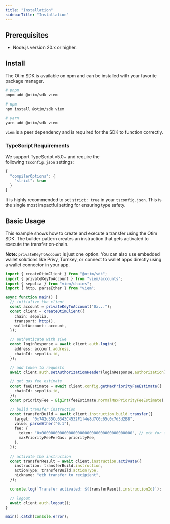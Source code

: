 ```yaml
---
title: "Installation"
sidebarTitle: "Installation"
---
```


## **Prerequisites**

- Node.js version 20.x or higher.

## **Install**

The Otim SDK is available on npm and can be installed with your favorite package manager.

```bash
# pnpm
pnpm add @otim/sdk viem

# npm
npm install @otim/sdk viem

# yarn
yarn add @otim/sdk viem
```

`viem` is a peer dependency and is required for the SDK to function correctly.

### **TypeScript Requirements**

We support TypeScript v5.0\+ and require the following `tsconfig.json` settings:

```typescript
{
  "compilerOptions": {
    "strict": true
  }
}
```

It is highly recommended to set `strict: true` in your `tsconfig.json`. This is the single most impactful setting for ensuring type safety.

## Basic Usage

This example shows how to create and execute a transfer using the Otim SDK. The builder pattern creates an instruction that gets activated to execute the transfer on-chain.

**Note:** `privateKeyToAccount` is just one option. You can also use embedded wallet solutions like Privy, Turnkey, or connect to wallet apps directly using a wallet connector in your app.

```typescript
import { createOtimClient } from "@otim/sdk";
import { privateKeyToAccount } from "viem/accounts";
import { sepolia } from "viem/chains";
import { http, parseEther } from "viem";

async function main() {
  // initialize the client
  const account = privateKeyToAccount("0x...");
  const client = createOtimClient({
    chain: sepolia,
    transport: http(),
    walletAccount: account,
  });

  // authenticate with siwe
  const loginResponse = await client.auth.login({
    address: account.address,
    chainId: sepolia.id,
  });

  // add token to requests
  await client.auth.setAuthorizationHeader(loginResponse.authorization);

  // get gas fee estimate
  const feeEstimate = await client.config.getMaxPriorityFeeEstimate({
    chainId: sepolia.id,
  });
  const priorityFee = BigInt(feeEstimate.normalMaxPriorityFeeEstimate);

  // build transfer instruction
  const transferBuild = await client.instruction.build.transfer({
    target: "0x742d35Cc6343C4532F1f4e8d7C0c65c0c7d3d2E8",
    value: parseEther("0.1"),
    fee: {
      token: "0x0000000000000000000000000000000000000000", // eth for fees
      maxPriorityFeePerGas: priorityFee,
    },
  });

  // activate the instruction
  const transferResult = await client.instruction.activate({
    instruction: transferBuild.instruction,
    actionType: transferBuild.actionType,
    nickname: "eth transfer to recipient",
  });

  console.log(`Transfer activated: ${transferResult.instructionId}`);

  // logout
  await client.auth.logout();
}

main().catch(console.error);
```